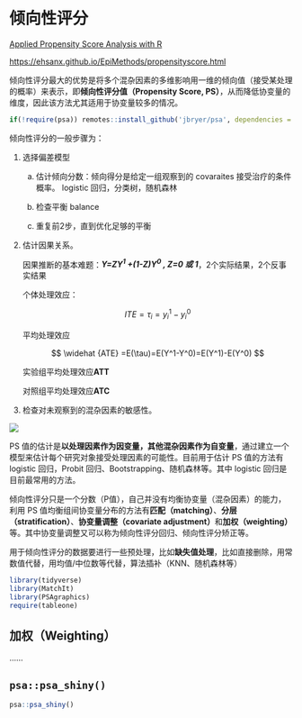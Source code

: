# 倾向性评分 {.unnumbered}

[Applied Propensity Score Analysis with R](https://psa.bryer.org/index.html)

<https://ehsanx.github.io/EpiMethods/propensityscore.html>

倾向性评分最大的优势是将多个混杂因素的多维影响用一维的倾向值（接受某处理的概率）来表示，即**倾向性评分值（Propensity Score, PS）**，从而降低协变量的维度，因此该方法尤其适用于协变量较多的情况。

```r
if(!require(psa)) remotes::install_github('jbryer/psa', dependencies = 'Enhances')
```

倾向性评分的一般步骤为：

1.  选择偏差模型

    a.  估计倾向分数：倾向得分是给定一组观察到的 covaraites 接受治疗的条件概率。 logistic 回归，分类树，随机森林

    b.  检查平衡 balance

    c.  重复前2步，直到优化足够的平衡

2.  估计因果关系。

    因果推断的基本难题：***Y=ZY^1^ +(1-Z)Y^0^ , Z=0 或 1***，2个实际结果，2个反事实结果

    个体处理效应：

    $$
    ITE=\tau_i=y_i^1-y_i^0
    $$

    平均处理效应

    $$
    \widehat {ATE} =E(\tau)=E(Y^1-Y^0)=E(Y^1)-E(Y^0)
    $$

    实验组平均处理效应**ATT**

    对照组平均处理效应**ATC**

3.  检查对未观察到的混杂因素的敏感性。

![](images/PSA_Flow.png){fig-align="center"}

PS 值的估计是**以处理因素作为因变量，其他混杂因素作为自变量**，通过建立一个模型来估计每个研究对象接受处理因素的可能性。目前用于估计 PS 值的方法有 logistic 回归，Probit 回归、Bootstrapping、随机森林等。其中 logistic 回归是目前最常用的方法。

倾向性评分只是一个分数（P值），自己并没有均衡协变量（混杂因素）的能力，利用 PS 值均衡组间协变量分布的方法有**匹配（matching）**、**分层（stratification）**、**协变量调整（covariate adjustment）**和**加权（weighting）**等。其中协变量调整又可以称为倾向性评分回归、倾向性评分矫正等。

用于倾向性评分的数据要进行一些预处理，比如**缺失值处理**，比如直接删除，用常数值代替，用均值/中位数等代替，算法插补（KNN、随机森林等）

```r
library(tidyverse)
library(MatchIt)
library(PSAgraphics)
require(tableone)
```

## 加权（Weighting）

......

## `psa::psa_shiny()`

```r
psa::psa_shiny()
```
